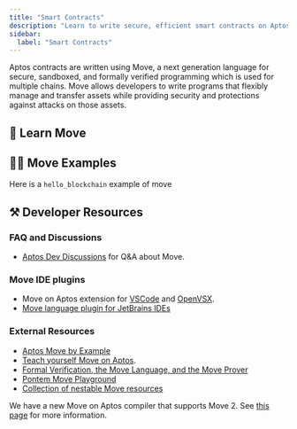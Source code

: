 ```yaml
---
title: "Smart Contracts"
description: "Learn to write secure, efficient smart contracts on Aptos using the Move programming language with examples, tutorials, and developer resources"
sidebar:
  label: "Smart Contracts"
---
```




Aptos contracts are written using Move, a next generation language for secure, sandboxed, and formally verified programming which is used for multiple chains.
Move allows developers to write programs that flexibly manage and transfer assets while providing security and protections against attacks on those assets.

## 📖 Learn Move

<CardGrid>
  <LinkCard href="/build/smart-contracts/why-move" title="Why Move?" description="Learn why Aptos uses the Move Language" />

  <LinkCard href="/build/smart-contracts/create-package" title="Create Package" description="Get started by learning how to create a Move package" />

  <LinkCard href="/build/smart-contracts/objects" title="Objects" description="Learn how to use the Object standard on Aptos to create composable and flexible primitives on chain" />
</CardGrid>

## 👨‍💻 Move Examples

<CardGrid>
  <LinkCard href="https://github.com/aptos-labs/aptos-core/tree/main/aptos-move/move-examples" title="Aptos Move Examples" description="30+ examples on how to develop Move on Aptos" target="_blank" />

  <LinkCard href="https://github.com/aptos-labs/aptos-core/tree/main/aptos-move/move-examples/move-tutorial" title="Move Tutorial" description="Covers the basics of programming with Move" target="_blank" />

  <LinkCard href="/build/guides/first-move-module" title="Your first Move Module" description="A  example of how to publish your first move module" />
</CardGrid>

Here is a `hello_blockchain` example of move

<RemoteCodeblock permalink="https://github.com/aptos-labs/aptos-core/blob/77e1d222ebc5e7294e115e0d090c001da1d0e072/aptos-move/move-examples/hello_blockchain/sources/hello_blockchain.move#L1-L59" />

## ⚒️ Developer Resources

### FAQ and Discussions

- [Aptos Dev Discussions](https://github.com/aptos-labs/aptos-developer-discussions/discussions) for Q\&A about Move.

### Move IDE plugins

- Move on Aptos extension for [VSCode](https://marketplace.visualstudio.com/items?itemName=AptosLabs.move-on-aptos) and [OpenVSX](https://open-vsx.org/extension/aptoslabs/move-on-aptos).
- [Move language plugin for JetBrains IDEs](https://plugins.jetbrains.com/plugin/14721-move-language)

### External Resources

- [Aptos Move by Example](https://move-developers-dao.gitbook.io/aptos-move-by-example)
- [Teach yourself Move on Aptos](https://github.com/econia-labs/teach-yourself-move).
- [Formal Verification, the Move Language, and the Move Prover](https://www.certik.com/resources/blog/2wSOZ3mC55AB6CYol6Q2rP-formal-verification-the-move-language-and-the-move-prover)
- [Pontem Move Playground](https://playground.pontem.network/)
- [Collection of nestable Move resources](https://github.com/taoheorg/taohe)

We have a new Move on Aptos compiler that supports Move 2. See [this page](/build/smart-contracts/compiler_v2) for more information.
